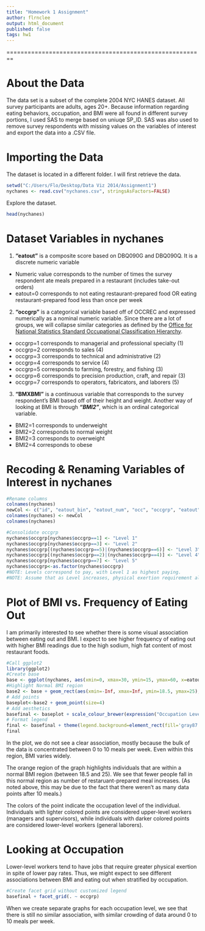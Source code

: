 ```yaml
---
title: "Homework 1 Assignment"
author: flrnclee
output: html_document
published: false
tags: hw1
---
```


========================================================

# About the Data

The data set is a subset of the complete 2004 NYC HANES dataset. All survey participants are adults, ages 20+. Because information regarding eating behaviors, occupation, and BMI were all found in different survey portions, I used SAS to merge based on uniuqe SP_ID. SAS was also used to remove survey respondents with missing values on the variables of interest and export the data into a .CSV file. 

# Importing the Data

The dataset is located in a different folder. I will first retrieve the data. 
```r
setwd("C:/Users/Flo/Desktop/Data Viz 2014/Assignment1")
nychanes <- read.csv("nychanes.csv", stringsAsFactors=FALSE)
```

Explore the dataset.

```r
head(nychanes)
```

# Dataset Variables in nychanes 

(1) **"eatout"** is a composite score based on DBQ090G and DBQ090Q. It is a discrete numeric variable

* Numeric value corresponds to the number of times the survey respondent ate meals prepared in a restaurant (includes take-out orders)
* eatout=0 corresponds to not eating restaurant-prepared food OR eating restaurant-prepared food less than once per week

(2) **"occgrp"** is a categorical variable based off of OCCREC and expressed numerically as a nominal numeric variable. Since there are a lot of groups, we will collapse similar categories as defined by the [Office for National Statistics Standard Occupational Classification Hierarchy](http://www.neighbourhood.statistics.gov.uk/HTMLDocs/dev3/ONS_SOC_hierarchy_view.html).

* occgrp=1 corresponds to managerial and professional specialty (1)
* occgrp=2 corresponds to sales (4)
* occgrp=3 corresponds to technical and administrative (2)
* occgrp=4 corresponds to service (4)
* occgrp=5 corresponds to farming, forestry, and fishing (3)
* occgrp=6 corresponds to precision production, craft, and repair (3)
* occgrp=7 corresponds to operators, fabricators, and laborers (5)

(3) **"BMXBMI"** is a continuous variable that corresponds to the survey respondent's BMI based off of their height and weight. Another way of looking at BMI is through ***"BMI2"***, which is an ordinal categorical variable. 

* BMI2=1 corresponds to underweight
* BMI2=2 corresponds to normal weight
* BMI2=3 corresponds to overweight 
* BMI2=4 corresponds to obese

# Recoding & Renaming Variables of Interest in nychanes

```r
#Rename columns
colnames(nychanes)
newCol <- c("id", "eatout_bin", "eatout_num", "occ", "occgrp", "eatout", "bmi", "bmi_grp")
colnames(nychanes) <- newCol
colnames(nychanes)

#Consolidate occgrp
nychanes$occgrp[nychanes$occgrp==1] <- "Level 1"
nychanes$occgrp[nychanes$occgrp==3] <- "Level 2"
nychanes$occgrp[(nychanes$occgrp==5)|(nychanes$occgrp==6)] <- "Level 3"
nychanes$occgrp[(nychanes$occgrp==2)|(nychanes$occgrp==4)] <- "Level 4"
nychanes$occgrp[nychanes$occgrp==7] <- "Level 5"
nychanes$occgrp<-as.factor(nychanes$occgrp)
#NOTE: Levels correspond to pay, with Level 1 as highest paying. 
#NOTE: Assume that as Level increases, physical exertion requirement also increases. 

```

# Plot of BMI vs. Frequency of Eating Out

I am primarily interested to see whether there is some visual association between eating out and BMI. I expect to see higher frequency of eating out with higher BMI readings due to the high sodium, high fat content of most restaurant foods. 

```r
#Call ggplot2
library(ggplot2)
#Create base
base <- ggplot(nychanes, aes(xmin=0, xmax=30, ymin=15, ymax=60, x=eatout, y=bmi, colour=occgrp)) + xlab("Number of Restaurant-Prepared Meals Consumed Per Week") + ylab("BMI (kg/m2)") + ggtitle("Body Mass Index (BMI) and Frequency of Eating Out")
#Highlight Normal BMI region
base2 <- base + geom_rect(aes(xmin=-Inf, xmax=Inf, ymin=18.5, ymax=25), fill="orange", alpha=1/100, inherit.aes=FALSE) 
# Add points
baseplot<-base2 + geom_point(size=4)
# Add aesthetics
basefinal <- baseplot + scale_colour_brewer(expression("Occupation Level")) + theme(plot.title=element_text(face="bold", size=18), axis.title=element_text(face="bold", size=15), panel.background=element_rect(fill="gray70"), panel.grid.major=element_line(colour="gray50"), panel.grid.minor=element_line(colour="gray60", linetype="dotted", size=1))
# Format legend
final <- basefinal + theme(legend.background=element_rect(fill='gray87', colour='gray60', size=1.25), legend.key=element_rect(fill='gray70'), legend.position=c(0.88, 0.85))
final
```
In the plot, we do not see a clear association, mostly because the bulk of the data is concentrated between 0 to 10 meals per week. Even within this region, BMI varies widely. 

The orange region of the graph highlights individuals that are within a normal BMI region (between 18.5 and 25). We see that fewer people fall in this normal region as number of restaruant-prepared meal increases. (As noted above, this may be due to the fact that there weren't as many data points after 10 meals.)

The colors of the point indicate the occupation level of the individual. Individuals with lighter colored points are considered upper-level workers (managers and supervisors), while individuals with darker colored points are considered lower-level workers (general laborers). 

# Looking at Occupation 

Lower-level workers tend to have jobs that require greater physical exertion in spite of lower pay rates. Thus, we might expect to see different associations between BMI and eating out when stratified by occupation. 

```r
#Create facet grid without customized legend
basefinal + facet_grid(. ~ occgrp)
```

When we create separate graphs for each occupation level, we see that there is still no similar association, with similar crowding of data around 0 to 10 meals per week. 